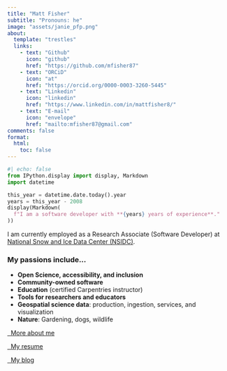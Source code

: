 ```yaml
---
title: "Matt Fisher"
subtitle: "Pronouns: he"
image: "assets/janie_pfp.png"
about:
  template: "trestles"
  links:
    - text: "Github"
      icon: "github"
      href: "https://github.com/mfisher87"
    - text: "ORCiD"
      icon: "at"
      href: "https://orcid.org/0000-0003-3260-5445"
    - text: "Linkedin"
      icon: "linkedin"
      href: "https://www.linkedin.com/in/mattfisher8/"
    - text: "E-mail"
      icon: "envelope"
      href: "mailto:mfisher87@gmail.com"
comments: false
format:
  html:
    toc: false
---
```


<!-- TODO: Update this code when Quarto 1.4 is released:
  https://github.com/quarto-dev/quarto-cli/pull/6190
-->
```python
#| echo: false
from IPython.display import display, Markdown
import datetime

this_year = datetime.date.today().year
years = this_year - 2008
display(Markdown(
  f"I am a software developer with **{years} years of experience**."
))
```

I am currently employed as a Research Associate (Software Developer) at
[National Snow and Ice Data Center (NSIDC)](https://nsidc.org).


### My passions include...

* **Open Science, accessibility, and inclusion**
* **Community-owned software**
* **Education** (certified Carpentries instructor)
* **Tools for researchers and educators**
* **Geospatial science data**: production, ingestion, services, and visualization
* **Nature**: Gardening, dogs, wildlife

:::{.d-grid .gap-2 .blockfix}
[<i class="bi bi-person-fill"></i>&nbsp;&nbsp;More about me](/about){.btn .btn-success role="button"}

[<i class="bi bi-file-earmark-person-fill"></i>&nbsp;&nbsp;My resume](/resume.pdf){.btn .btn-primary role="button"}

[<i class="bi bi-megaphone-fill"></i>&nbsp;&nbsp;My blog](/posts){.btn .btn-primary role="button"}
:::
